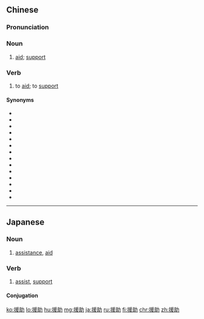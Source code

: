 ==Chinese==
{{zh-forms}}

===Pronunciation===
{{zh-pron
|m=yuánzhù
|c=jyun4 zo6,wun4 zo6
|h=pfs=yên-chhu
|mn=qz:oan-chō͘/tw,xm,zz:oān-chō͘
|cat=n
}}

===Noun===
{{zh-noun}}

# [[aid]]; [[support]]

===Verb===
{{zh-verb}}

# to [[aid]]; to [[support]]

====Synonyms====
* {{zh-l|幫}}
* {{zh-l|幫扶|tr=bāngfú}}
* {{zh-l|幫忙}}
* {{zh-l|幫同|tr=bāngtóng}}
* {{zh-l|幫助}}
* {{zh-l|臂助|tr=bìzhù}}
* {{zh-l|補台|tr=bǔtái}}
* {{zh-l|補益|tr=bǔyì}}
* {{zh-l|扶助}}
* {{zh-l|拉巴|tr=lāba}}
* {{zh-l|相幫|tr=xiāngbāng}}
* {{zh-l|協助}}
* {{zh-l|支援}}
* {{zh-l|助力}}

----

==Japanese==
{{ja-kanjitab|えん|じょ|yomi=on}}

===Noun===
{{ja-noun|えんじょ}}

# [[assistance]], [[aid]]

===Verb===
{{ja-verb-suru|tr=trans|えんじょ}}

# [[assist]], [[support]]

====Conjugation====
{{ja-suru|えんじょ}}

[[ko:援助]]
[[lo:援助]]
[[hu:援助]]
[[mg:援助]]
[[ja:援助]]
[[ru:援助]]
[[fi:援助]]
[[chr:援助]]
[[zh:援助]]